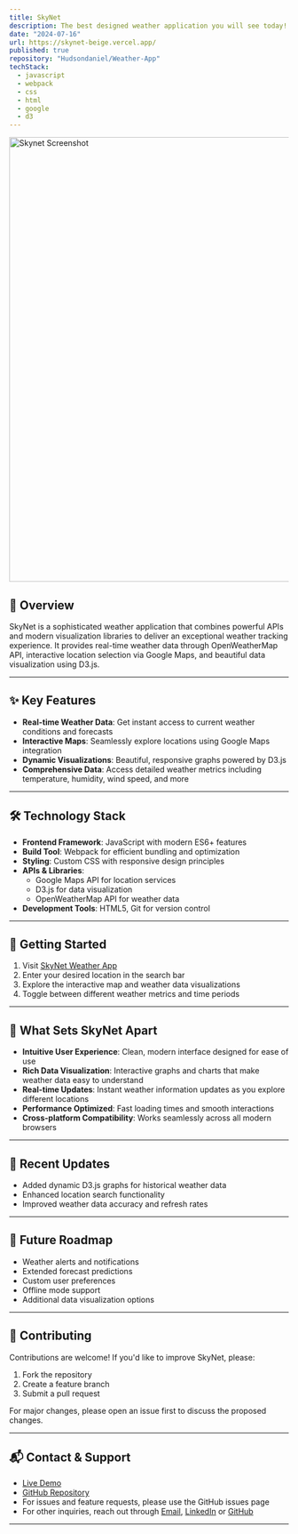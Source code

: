 ```yaml
---
title: SkyNet
description: The best designed weather application you will see today! SkyNet is a modern weather application that provides real-time weather data visualization with interactive maps and dynamic graphs, powered by Google Maps, D3.js, and OpenWeatherMap API.
date: "2024-07-16"
url: https://skynet-beige.vercel.app/
published: true
repository: "Hudsondaniel/Weather-App"
techStack:
  - javascript
  - webpack
  - css
  - html
  - google
  - d3
---
```


<a href="https://skynet-beige.vercel.app/" className="block hover:opacity-75 transition-opacity duration-200">
    <img 
        src="/Project-Pics/dashboard-snap.png" 
        alt="Skynet Screenshot" 
        className="rounded-lg shadow-2xl border border-zinc-800"
        width="800" 
        height="800" 
    />
</a>

## 🚀 Overview

SkyNet is a sophisticated weather application that combines powerful APIs and modern visualization libraries to deliver an exceptional weather tracking experience. It provides real-time weather data through OpenWeatherMap API, interactive location selection via Google Maps, and beautiful data visualization using D3.js.

---

## ✨ Key Features

- **Real-time Weather Data**: Get instant access to current weather conditions and forecasts
- **Interactive Maps**: Seamlessly explore locations using Google Maps integration
- **Dynamic Visualizations**: Beautiful, responsive graphs powered by D3.js
- **Comprehensive Data**: Access detailed weather metrics including temperature, humidity, wind speed, and more

---

## 🛠️ Technology Stack

- **Frontend Framework**: JavaScript with modern ES6+ features
- **Build Tool**: Webpack for efficient bundling and optimization
- **Styling**: Custom CSS with responsive design principles
- **APIs & Libraries**:
  - Google Maps API for location services
  - D3.js for data visualization
  - OpenWeatherMap API for weather data
- **Development Tools**: HTML5, Git for version control

---

## 🎯 Getting Started

1. Visit [SkyNet Weather App](https://skynet-beige.vercel.app/)
2. Enter your desired location in the search bar
3. Explore the interactive map and weather data visualizations
4. Toggle between different weather metrics and time periods

---

## 🌟 What Sets SkyNet Apart

- **Intuitive User Experience**: Clean, modern interface designed for ease of use
- **Rich Data Visualization**: Interactive graphs and charts that make weather data easy to understand
- **Real-time Updates**: Instant weather information updates as you explore different locations
- **Performance Optimized**: Fast loading times and smooth interactions
- **Cross-platform Compatibility**: Works seamlessly across all modern browsers

---

## 🔄 Recent Updates

- Added dynamic D3.js graphs for historical weather data
- Enhanced location search functionality
- Improved weather data accuracy and refresh rates

---

## 🚀 Future Roadmap

- Weather alerts and notifications
- Extended forecast predictions
- Custom user preferences
- Offline mode support
- Additional data visualization options

---

## 🤝 Contributing

Contributions are welcome! If you'd like to improve SkyNet, please:

1. Fork the repository
2. Create a feature branch
3. Submit a pull request

For major changes, please open an issue first to discuss the proposed changes.

---

## 📬 Contact & Support

- [Live Demo](https://skynet-beige.vercel.app/)
- [GitHub Repository](https://github.com/Hudsondaniel/Weather-App)
- For issues and feature requests, please use the GitHub issues page
- For other inquiries, reach out through [Email](mailto:hudsondaniel321@gmail.com), [LinkedIn](https://www.linkedin.com/in/hudson--daniel/) or [GitHub](https://github.com/Hudsondaniel)

---
